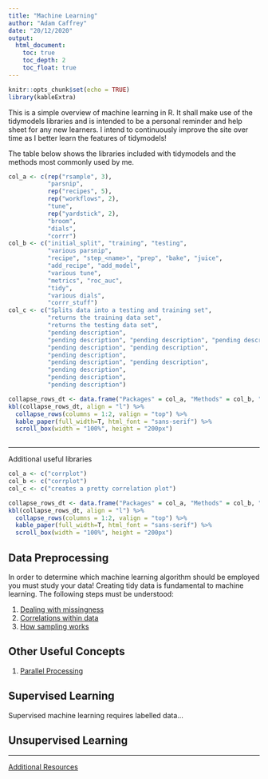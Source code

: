 ```yaml
---
title: "Machine Learning"
author: "Adam Caffrey"
date: "20/12/2020"
output: 
  html_document:
    toc: true
    toc_depth: 2
    toc_float: true
---
```


```r
knitr::opts_chunk$set(echo = TRUE)
library(kableExtra)
```

This is a simple overview of machine learning in R. It shall make use of the tidymodels libraries and is intended to be a personal reminder and help sheet for any new learners. I intend to continuously improve the site over time as I better learn the features of tidymodels!

The table below shows the libraries included with tidymodels and the methods most commonly used by me.

```r
col_a <- c(rep("rsample", 3),
           "parsnip", 
           rep("recipes", 5),
           rep("workflows", 2),
           "tune", 
           rep("yardstick", 2),
           "broom", 
           "dials", 
           "corrr")
col_b <- c("initial_split", "training", "testing",
           "various parsnip",
           "recipe", "step_<name>", "prep", "bake", "juice",
           "add_recipe", "add_model",
           "various tune",
           "metrics", "roc_auc",
           "tidy",
           "various dials",
           "corrr_stuff")
col_c <- c("Splits data into a testing and training set", 
           "returns the training data set", 
           "returns the testing data set",
           "pending description",
           "pending description", "pending description", "pending description", "pending description", "pending description",
           "pending description", "pending description",
           "pending description",
           "pending description", "pending description",
           "pending description",
           "pending description",
           "pending description")

collapse_rows_dt <- data.frame("Packages" = col_a, "Methods" = col_b, "Description" = col_c)
kbl(collapse_rows_dt, align = "l") %>%
  collapse_rows(columns = 1:2, valign = "top") %>% 
  kable_paper(full_width=T, html_font = "sans-serif") %>% 
  scroll_box(width = "100%", height = "200px")
  

```

***

Additional useful libraries

```r
col_a <- c("corrplot")
col_b <- c("corrplot")
col_c <- c("creates a pretty correlation plot")

collapse_rows_dt <- data.frame("Packages" = col_a, "Methods" = col_b, "Description" = col_c)
kbl(collapse_rows_dt, align = "l") %>%
  collapse_rows(columns = 1:2, valign = "top") %>% 
  kable_paper(full_width=T, html_font = "sans-serif") %>% 
  scroll_box(width = "100%", height = "200px")

```

## Data Preprocessing

In order to determine which machine learning algorithm should be employed you must study your data! Creating tidy data is fundamental to machine learning. The following steps must be understood:

1. [Dealing with missingness](./missingness.html)   
2. [Correlations within data](./correlation.html)   
3. [How sampling works](./sampling.html)

## Other Useful Concepts

1. [Parallel Processing](./parallel_processing.html)

## Supervised Learning

Supervised machine learning requires labelled data...



## Unsupervised Learning

***
[Additional Resources](./resources.html)
